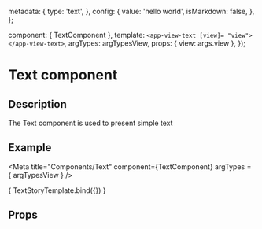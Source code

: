 

  metadata: {
    type: 'text',
  },
  config: {
    value: 'hello world',
    isMarkdown: false,
  },
};

  component: { TextComponent },
  template: `<app-view-text [view]= "view"></app-view-text>`,
  argTypes: argTypesView,
  props: { view: args.view },
});

<h1>Text component</h1>
<h2>Description</h2>

<p>The Text component is used to present simple text</p>
<h2>Example</h2>

<Meta title="Components/Text"
      component={TextComponent}
      argTypes = { argTypesView }
/>

<Canvas withToolbar>
  <Story name="Text component"
         parameters={{ docs: textDocs }}
         args= {{ view: textView }}>
    { TextStoryTemplate.bind({}) }
  </Story>
</Canvas>

<h2>Props</h2>
<ArgsTable story = "Text component" />
